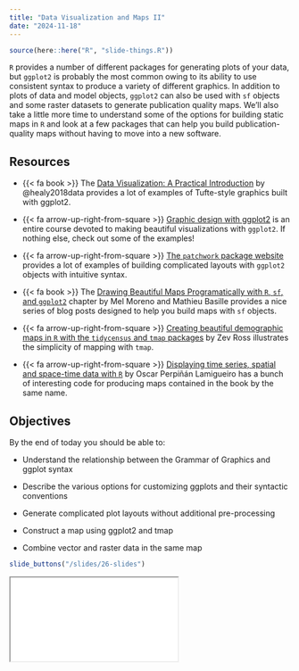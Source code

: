```yaml
---
title: "Data Visualization and Maps II"
date: "2024-11-18"
---
```


```r
source(here::here("R", "slide-things.R"))
```

`R` provides a number of different packages for generating plots of your data, but `ggplot2` is probably the most common owing to its ability to use consistent syntax to produce a variety of different graphics. In addition to plots of data and model objects, `ggplot2` can also be used with `sf` objects and some raster datasets to generate publication quality maps. We’ll also take a little more time to understand some of the options for building static maps in `R` and look at a few packages that can help you build publication-quality maps without having to move into a new software.

## Resources

- {{< fa book >}} The [Data Visualization: A Practical Introduction](https://socviz.co/) by @healy2018data provides a lot of examples of Tufte-style graphics built with ggplot2.

- {{< fa arrow-up-right-from-square >}} [Graphic design with ggplot2](https://rstudio-conf-2022.github.io/ggplot2-graphic-design/) is an entire course devoted to making beautiful visualizations with `ggplot2`. If nothing else, check out some of the examples!

- {{< fa arrow-up-right-from-square >}} [The `patchwork` package website](https://patchwork.data-imaginist.com/) provides a lot of examples of building complicated layouts with `ggplot2` objects with intuitive syntax.

- {{< fa book >}} The [Drawing Beautiful Maps Programatically with `R`, `sf`, and `ggplot2`](https://r-spatial.org/r/2018/10/25/ggplot2-sf.html) chapter by Mel Moreno and Mathieu Basille provides a nice series of blog posts designed to help you build maps with `sf` objects.

- {{< fa arrow-up-right-from-square >}} [Creating beautiful demographic maps in `R` with the `tidycensus` and `tmap` packages](http://zevross.com/blog/2018/10/02/creating-beautiful-demographic-maps-in-r-with-the-tidycensus-and-tmap-packages/) by Zev Ross illustrates the simplicity of mapping with `tmap`.

- {{< fa arrow-up-right-from-square >}} [Displaying time series, spatial and space-time data with `R`](https://oscarperpinan.github.io/bookvis/) by Oscar Perpiñán Lamigueiro has a bunch of interesting code for producing maps contained in the book by the same name.

## Objectives

By the end of today you should be able to:

- Understand the relationship between the Grammar of Graphics and ggplot syntax

- Describe the various options for customizing ggplots and their syntactic conventions

- Generate complicated plot layouts without additional pre-processing

- Construct a map using ggplot2 and tmap

- Combine vector and raster data in the same map


```r
slide_buttons("/slides/26-slides")
```

<div>

```{=html}
<iframe class="slide-deck" src="/slides/26-slides.html"></iframe>
```

</div>

